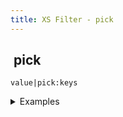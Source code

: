 ```yaml
---
title: XS Filter - pick
---
```


## <img src="../assets/docuBadge (11).png" alt="" data-size="line" /> pick <a href="#xs-pick" id="xs-pick"></a>

`value|pick:keys`

<details>

<summary>Examples</summary>

```javascript
{"a":1,"b":2,"c":3}|pick:["a","b"]    // Returns {"a":1,"b":2}
```

</details>

